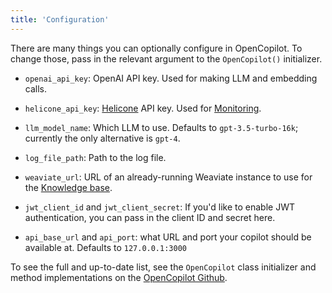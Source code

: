 ```yaml
---
title: 'Configuration'
---
```


There are many things you can optionally configure in OpenCopilot. To change those, pass in the relevant argument to the `OpenCopilot()` initializer.

* `openai_api_key`: OpenAI API key. Used for making LLM and embedding calls.

* `helicone_api_key`: [Helicone](https://www.helicone.ai/) API key. Used for [Monitoring](/integrate/monitoring).  
* `llm_model_name`: Which LLM to use. Defaults to `gpt-3.5-turbo-16k`; currently the only alternative is `gpt-4`.
* `log_file_path`: Path to the log file.
* `weaviate_url`: URL of an already-running Weaviate instance to use for the [Knowledge base](improve/knowledge-base.md).
* `jwt_client_id` and `jwt_client_secret`: If you'd like to enable JWT authentication, you can pass in the client ID and secret here.
* `api_base_url` and `api_port`: what URL and port your copilot should be available at. Defaults to `127.0.0.1:3000`

To see the full and up-to-date list, see the `OpenCopilot` class initializer and method implementations on the [OpenCopilot Github](https://github.com/opencopilotdev/opencopilot/blob/main/opencopilot/application.py).